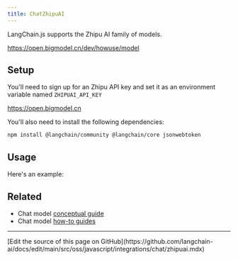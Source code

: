 ```yaml
---
title: ChatZhipuAI
---
```


LangChain.js supports the Zhipu AI family of models.

https://open.bigmodel.cn/dev/howuse/model

## Setup

You'll need to sign up for an Zhipu API key and set it as an environment variable named `ZHIPUAI_API_KEY`

https://open.bigmodel.cn

You'll also need to install the following dependencies:


<IntegrationInstallTooltip/>

```bash npm
npm install @langchain/community @langchain/core jsonwebtoken
```

## Usage

Here's an example:


<IntegrationZhipuai />

## Related

- Chat model [conceptual guide](/oss/javascript/langchain/models)
- Chat model [how-to guides](/oss/javascript/langchain/models)

---

<Callout icon="pen-to-square" iconType="regular">
  [Edit the source of this page on GitHub](https://github.com/langchain-ai/docs/edit/main/src/oss/javascript/integrations/chat/zhipuai.mdx)
</Callout>
